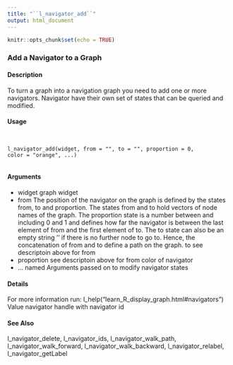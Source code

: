 ```yaml
---
title: "``l_navigator_add``"
output: html_document
---
```


```r
knitr::opts_chunk$set(echo = TRUE)
```


### Add a Navigator to a Graph

#### Description 

To turn a graph into a navigation graph you need to add one or more navigators. Navigator have
their own set of states that can be queried and modified.

#### Usage
<pre><code>

l_navigator_add(widget, from = "", to = "", proportion = 0,
color = "orange", ...)

</code></pre>

#### Arguments 

* widget graph widget
* from The position of the navigator on the graph is defined by the states from, to and proportion. The states from and to hold vectors of node names of the graph. The proportion state is a number between and including 0 and 1 and defines
how far the navigator is between the last element of from and the first element of to. The to state can also be an empty string '' if there is no further node to go to. Hence, the concatenation of from and to define a path on the graph.
to see descriptoin above for from
* proportion see descriptoin above for from color of navigator
* ... named Arguments  passed on to modify navigator states

#### Details 

For more information run: l_help("learn_R_display_graph.html#navigators")
Value
navigator handle with navigator id

#### See Also
l_navigator_delete, l_navigator_ids, l_navigator_walk_path, l_navigator_walk_forward,
l_navigator_walk_backward, l_navigator_relabel, l_navigator_getLabel